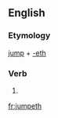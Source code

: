 ==English==

===Etymology===
[[jump]] + [[-eth]]

===Verb===
{{en-verb form}}

# {{en-archaic third-person singular of|jump}}

[[fr:jumpeth]]